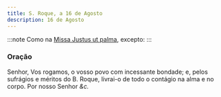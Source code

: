 ```yaml
---
title: S. Roque, a 16 de Agosto
description: 16 de Agosto
---
```


:::note
Como na [Missa Justus ut palma](/missal/comum/15confessoresnaopontifices2), excepto:
:::

### Oração

Senhor, Vos rogamos, o vosso povo com incessante bondade; e, pelos
sufrágios e méritos do B. Roque, livrai-o de todo o contágio na alma e no
corpo. Por nosso Senhor <em>&c.</em>
